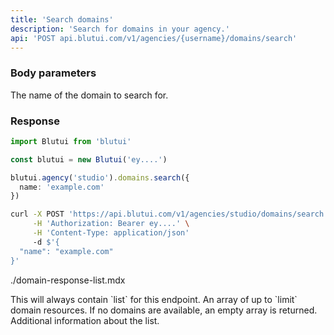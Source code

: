 ```yaml
---
title: 'Search domains'
description: 'Search for domains in your agency.'
api: 'POST api.blutui.com/v1/agencies/{username}/domains/search'
---
```


### Body parameters

<Parameter name="name" type="string" required>
The name of the domain to search for.
</Parameter>

### Response

```ts tab="Node.js"
import Blutui from 'blutui'

const blutui = new Blutui('ey....')

blutui.agency('studio').domains.search({
  name: 'example.com'
})
```

```bash tab="cURL"
curl -X POST 'https://api.blutui.com/v1/agencies/studio/domains/search' \
     -H 'Authorization: Bearer ey....' \
     -H 'Content-Type: application/json'
     -d $'{
  "name": "example.com"
}'
```

<include>./domain-response-list.mdx</include>

<Parameter name="object" type="string">
This will always contain `list` for this endpoint.
</Parameter>

<Parameter name="data" type="array">
An array of up to `limit` domain resources. If no domains are available, an empty array is returned.
</Parameter>

<Parameter name="meta" type="object">
Additional information about the list.
</Parameter>
